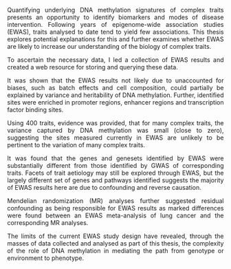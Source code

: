 <style>
body {
text-align: justify}
</style>

Quantifying underlying DNA methylation signatures of complex traits presents an opportunity to identify biomarkers and modes of disease intervention. Following years of epigenome-wide association studies (EWAS), traits analysed to date tend to yield few associations. This thesis explores potential explanations for this and further examines whether EWAS are likely to increase our understanding of the biology of complex traits. <br>

To ascertain the necessary data, I led a collection of EWAS results and created a web resource for storing and querying these data. <br>

It was shown that the EWAS results not likely due to unaccounted for biases, such as batch effects and cell composition, could partially be explained by variance and heritability of DNA methylation. Further, identified sites were enriched in promoter regions, enhancer regions and transcription factor binding sites. <br>

Using 400 traits, evidence was provided, that for many complex traits, the variance captured by DNA methylation was small (close to zero), suggesting the sites measured currently in EWAS are unlikely to be pertinent to the variation of many complex traits. <br> 

It was found that the genes and genesets identified by EWAS were substantially different from those identified by GWAS of corresponding traits. Facets of trait aetiology may still be explored through EWAS, but the largely different set of genes and pathways identified suggests the majority of EWAS results here are due to confounding and reverse causation. <br>

Mendelian randomization (MR) analyses further suggested residual confounding as being responsible for EWAS results as marked differences were found between an EWAS meta-analysis of lung cancer and the corresponding MR analyses. <br>

The limits of the current EWAS study design have revealed, through the masses of data collected and analysed as part of this thesis, the complexity of the role of DNA methylation in mediating the path from genotype or environment to phenotype.

